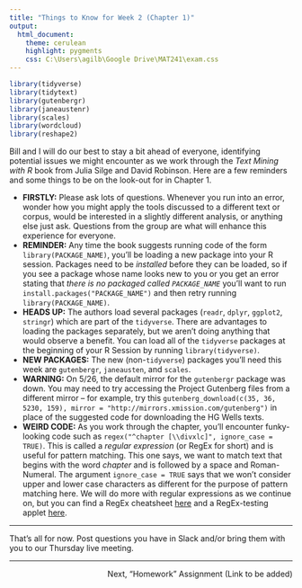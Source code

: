 ---
title: "Things to Know for Week 2 (Chapter 1)"
output: 
  html_document:
    theme: cerulean
    highlight: pygments
    css: C:\Users\agilb\Google Drive\MAT241\exam.css
---

```{r setup, include = FALSE}
library(tidyverse)
library(tidytext)
library(gutenbergr)
library(janeaustenr)
library(scales)
library(wordcloud)
library(reshape2)
```

Bill and I will do our best to stay a bit ahead of everyone, identifying potential issues we might encounter as we work through the *Text Mining with R* book from Julia Silge and David Robinson. Here are a few reminders and some things to be on the look-out for in Chapter 1.

  + **FIRSTLY:** Please ask lots of questions. Whenever you run into an error, wonder how you might apply the tools discussed to a different text or corpus, would be interested in a slightly different analysis, or anything else just ask. Questions from the group are what will enhance this experience for everyone.
  + **REMINDER:** Any time the book suggests running code of the form `library(PACKAGE_NAME)`, you'll be loading a new package into your R session. Packages need to be *installed* before they can be loaded, so if you see a package whose name looks new to you or you get an error stating that *there is no packaged called `PACKAGE_NAME`* you'll want to run `install.packages("PACKAGE_NAME")` and then retry running `library(PACKAGE_NAME)`.
  + **HEADS UP:** The authors load several packages (`readr`, `dplyr`, `ggplot2`, `stringr`) which are part of the `tidyverse`. There are advantages to loading the packages separately, but we aren't doing anything that would observe a benefit. You can load all of the `tidyverse` packages at the beginning of your R Session by running `library(tidyverse)`.
  + **NEW PACKAGES:** The new (non-`tidyverse`) packages you'll need this week are `gutenbergr`, `janeausten`, and `scales`.
  + **WARNING:** On 5/26, the default mirror for the `gutenbergr` package was down. You may need to try accessing the Project Gutenberg files from a different mirror -- for example, try this `gutenberg_download(c(35, 36, 5230, 159), mirror = "http://mirrors.xmission.com/gutenberg")` in place of the suggested code for downloading the HG Wells texts.
  + **WEIRD CODE:** As you work through the chapter, you'll encounter funky-looking code such as `regex("^chapter [\\divxlc]", ignore_case = TRUE)`. This is called a *regular expression* (or RegEx for short) and is useful for pattern matching. This one says, we want to match text that begins with the word *chapter* and is followed by a space and Roman-Numeral. The argument `ignore_case = TRUE` says that we won't consider upper and lower case characters as different for the purpose of pattern matching here. We will do more with regular expressions as we continue on, but you can find a RegEx cheatsheet [here](https://web.mit.edu/hackl/www/lab/turkshop/slides/regex-cheatsheet.pdf) and a RegEx-testing applet [here](https://regexr.com/).
  
***

That's all for now. Post questions you have in Slack and/or bring them with you to our Thursday live meeting.

***

<p>
<span style = "float:right;"> Next, "Homework" Assignment (Link to be added)</span>
</p>